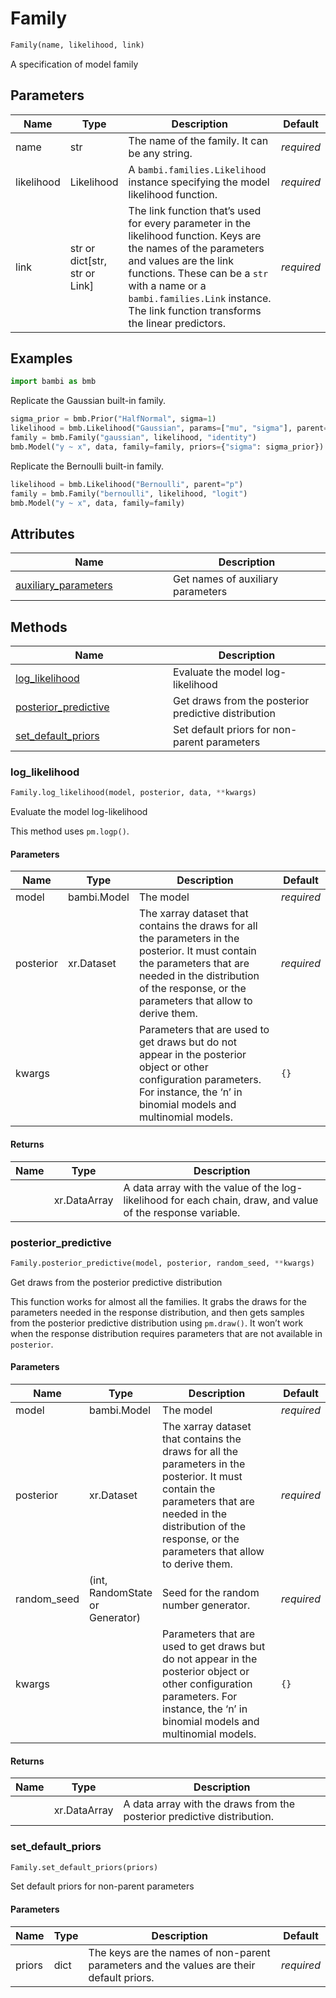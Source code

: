 # Family { #bambi.Family }

```python
Family(name, likelihood, link)
```

A specification of model family

## Parameters {.doc-section .doc-section-parameters}

| Name       | Type                            | Description                                                                                                                                                                                                                                                                     | Default    |
|------------|---------------------------------|---------------------------------------------------------------------------------------------------------------------------------------------------------------------------------------------------------------------------------------------------------------------------------|------------|
| name       | str                             | The name of the family. It can be any string.                                                                                                                                                                                                                                   | _required_ |
| likelihood | Likelihood                      | A `bambi.families.Likelihood` instance specifying the model likelihood function.                                                                                                                                                                                                | _required_ |
| link       | str or dict\[str, str or Link\] | The link function that's used for every parameter in the likelihood function. Keys are the names of the parameters and values are the link functions. These can be a `str` with a name or a `bambi.families.Link` instance. The link function transforms the linear predictors. | _required_ |

## Examples {.doc-section .doc-section-examples}

```python
import bambi as bmb
```

Replicate the Gaussian built-in family.

```python
sigma_prior = bmb.Prior("HalfNormal", sigma=1)
likelihood = bmb.Likelihood("Gaussian", params=["mu", "sigma"], parent="mu")
family = bmb.Family("gaussian", likelihood, "identity")
bmb.Model("y ~ x", data, family=family, priors={"sigma": sigma_prior})
```

Replicate the Bernoulli built-in family.

```python
likelihood = bmb.Likelihood("Bernoulli", parent="p")
family = bmb.Family("bernoulli", likelihood, "logit")
bmb.Model("y ~ x", data, family=family)
```

## Attributes

| Name | Description |
| --- | --- |
| [auxiliary_parameters](#bambi.Family.auxiliary_parameters) | Get names of auxiliary parameters |

## Methods

| Name | Description |
| --- | --- |
| [log_likelihood](#bambi.Family.log_likelihood) | Evaluate the model log-likelihood |
| [posterior_predictive](#bambi.Family.posterior_predictive) | Get draws from the posterior predictive distribution |
| [set_default_priors](#bambi.Family.set_default_priors) | Set default priors for non-parent parameters |

### log_likelihood { #bambi.Family.log_likelihood }

```python
Family.log_likelihood(model, posterior, data, **kwargs)
```

Evaluate the model log-likelihood

This method uses `pm.logp()`.

#### Parameters {.doc-section .doc-section-parameters}

| Name      | Type        | Description                                                                                                                                                                                                          | Default    |
|-----------|-------------|----------------------------------------------------------------------------------------------------------------------------------------------------------------------------------------------------------------------|------------|
| model     | bambi.Model | The model                                                                                                                                                                                                            | _required_ |
| posterior | xr.Dataset  | The xarray dataset that contains the draws for all the parameters in the posterior. It must contain the parameters that are needed in the distribution of the response, or the parameters that allow to derive them. | _required_ |
| kwargs    |             | Parameters that are used to get draws but do not appear in the posterior object or other configuration parameters. For instance, the 'n' in binomial models and multinomial models.                                  | `{}`       |

#### Returns {.doc-section .doc-section-returns}

| Name   | Type         | Description                                                                                                 |
|--------|--------------|-------------------------------------------------------------------------------------------------------------|
|        | xr.DataArray | A data array with the value of the log-likelihood for each chain, draw, and value of the response variable. |

### posterior_predictive { #bambi.Family.posterior_predictive }

```python
Family.posterior_predictive(model, posterior, random_seed, **kwargs)
```

Get draws from the posterior predictive distribution

This function works for almost all the families. It grabs the draws for the parameters
needed in the response distribution, and then gets samples from the posterior predictive
distribution using `pm.draw()`. It won't work when the response distribution requires
parameters that are not available in `posterior`.

#### Parameters {.doc-section .doc-section-parameters}

| Name        | Type                            | Description                                                                                                                                                                                                          | Default    |
|-------------|---------------------------------|----------------------------------------------------------------------------------------------------------------------------------------------------------------------------------------------------------------------|------------|
| model       | bambi.Model                     | The model                                                                                                                                                                                                            | _required_ |
| posterior   | xr.Dataset                      | The xarray dataset that contains the draws for all the parameters in the posterior. It must contain the parameters that are needed in the distribution of the response, or the parameters that allow to derive them. | _required_ |
| random_seed | (int, RandomState or Generator) | Seed for the random number generator.                                                                                                                                                                                | _required_ |
| kwargs      |                                 | Parameters that are used to get draws but do not appear in the posterior object or other configuration parameters. For instance, the 'n' in binomial models and multinomial models.                                  | `{}`       |

#### Returns {.doc-section .doc-section-returns}

| Name   | Type         | Description                                                             |
|--------|--------------|-------------------------------------------------------------------------|
|        | xr.DataArray | A data array with the draws from the posterior predictive distribution. |

### set_default_priors { #bambi.Family.set_default_priors }

```python
Family.set_default_priors(priors)
```

Set default priors for non-parent parameters

#### Parameters {.doc-section .doc-section-parameters}

| Name   | Type   | Description                                                                              | Default    |
|--------|--------|------------------------------------------------------------------------------------------|------------|
| priors | dict   | The keys are the names of non-parent parameters and the values are their default priors. | _required_ |
